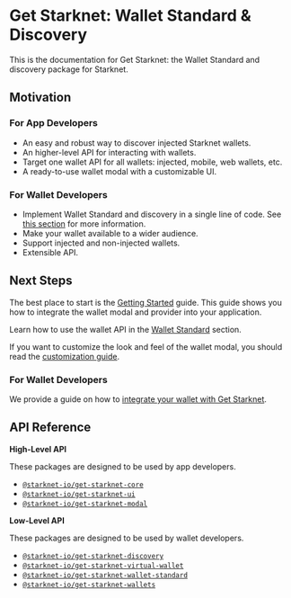 # Get Starknet: Wallet Standard & Discovery

This is the documentation for Get Starknet: the Wallet Standard and discovery package for Starknet.

## Motivation

### For App Developers

 - An easy and robust way to discover injected Starknet wallets.
 - An higher-level API for interacting with wallets.
 - Target one wallet API for all wallets: injected, mobile, web wallets, etc.
 - A ready-to-use wallet modal with a customizable UI.

### For Wallet Developers

 - Implement Wallet Standard and discovery in a single line of code. See [this section](/integration-guide) for more information.
 - Make your wallet available to a wider audience.
 - Support injected and non-injected wallets.
 - Extensible API.

## Next Steps

The best place to start is the [Getting Started](/getting-started) guide. This guide shows you how to integrate the wallet modal and provider into your application.

Learn how to use the wallet API in the [Wallet Standard](/wallet-standard) section.

If you want to customize the look and feel of the wallet modal, you should read the [customization guide](/customization).

### For Wallet Developers

We provide a guide on how to [integrate your wallet with Get Starknet](/integration-guide).

## API Reference

**High-Level API**

These packages are designed to be used by app developers.

 - [`@starknet-io/get-starknet-core`](/api/core)
 - [`@starknet-io/get-starknet-ui`](/api/ui)
 - [`@starknet-io/get-starknet-modal`](/api/modal)

**Low-Level API**

These packages are designed to be used by wallet developers.

 - [`@starknet-io/get-starknet-discovery`](/api/discovery)
 - [`@starknet-io/get-starknet-virtual-wallet`](/api/virtual-wallet)
 - [`@starknet-io/get-starknet-wallet-standard`](/api/wallet-standard)
 - [`@starknet-io/get-starknet-wallets`](/api/wallets)
